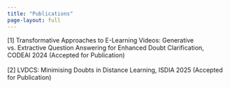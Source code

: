 ```yaml
---
title: "Publications"
page-layout: full
---
```


<style>
  .citation {
    display: none;
  }
  .show-citation {
    display: block;
  }
</style>

<script>
  function toggleCitation(id) {
    var citationDiv = document.getElementById("citation-" + id);
    citationDiv.classList.toggle("show-citation");
  }
</script>

[1] Transformative Approaches to E-Learning Videos: Generative vs. Extractive Question Answering for Enhanced Doubt Clarification, CODEAI 2024 (Accepted for Publication) \
\
[2] LVDCS: Minimising Doubts in Distance Learning, ISDIA 2025 (Accepted for Publication)